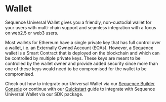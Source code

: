 
# Wallet

Sequence Universal Wallet gives you a friendly, non-custodial wallet for your users with multi-chain support and seamless integration with a focus on web2.5 or web3 users.

Most wallets for Ethereum have a single private key that has full control over a wallet, i.e. an Externally Owned Account (EOAs).
However, a Sequence wallet is a Smart Contract that is deployed on the blockchain and which can be controlled by multiple private keys.
These keys are meant to be controlled by the wallet owner and provide added security since more than one of these keys would need to be
compromised for the wallet to be compromised.

Check out how to integrate our Universal Wallet via our [Sequence Builder Console](/solutions/builder/wallet-sdks) or continue with our [Quickstart](/solutions/wallets/universal-wallet/quickstart) guide to integrate with Sequence Universal Wallet via our SDK package.

